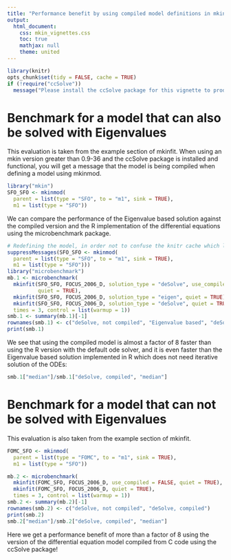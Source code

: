 ---
title: "Performance benefit by using compiled model definitions in mkin"
output:
  html_document:
    css: mkin_vignettes.css
    toc: true
    mathjax: null
    theme: united
---
<!--
%\VignetteEngine{knitr::rmarkdown}
%\VignetteIndexEntry{Performance benefit by using compiled model definitions in mkin}
-->

```{r, include = FALSE}
library(knitr)
opts_chunk$set(tidy = FALSE, cache = TRUE)
if (!require("ccSolve")) 
  message("Please install the ccSolve package for this vignette to produce sensible output")

```

# Benchmark for a model that can also be solved with Eigenvalues

This evaluation is taken from the example section of mkinfit. When using an mkin version
greater than 0.9-36 and the ccSolve package is installed and functional, you will get a
message that the model is being compiled when defining a model using mkinmod.

```{r create_SFO_SFO}
library("mkin")
SFO_SFO <- mkinmod(
  parent = list(type = "SFO", to = "m1", sink = TRUE),
  m1 = list(type = "SFO"))
```

We can compare the performance of the Eigenvalue based solution against the
compiled version and the R implementation of the differential equations using
the microbenchmark package.


```{r benchmark_SFO_SFO, echo=-(1:2)}
# Redefining the model, in order not to confuse the knitr cache which leads to segfaults
suppressMessages(SFO_SFO <- mkinmod(
  parent = list(type = "SFO", to = "m1", sink = TRUE),
  m1 = list(type = "SFO")))
library("microbenchmark")
mb.1 <- microbenchmark(
  mkinfit(SFO_SFO, FOCUS_2006_D, solution_type = "deSolve", use_compiled = FALSE, 
          quiet = TRUE),
  mkinfit(SFO_SFO, FOCUS_2006_D, solution_type = "eigen", quiet = TRUE),
  mkinfit(SFO_SFO, FOCUS_2006_D, solution_type = "deSolve", quiet = TRUE),
  times = 3, control = list(warmup = 1))
smb.1 <- summary(mb.1)[-1]
rownames(smb.1) <- c("deSolve, not compiled", "Eigenvalue based", "deSolve, compiled")
print(smb.1)
```

We see that using the compiled model is almost a factor of 8 faster than using the R version
with the default ode solver, and it is even faster than the Eigenvalue based solution implemented
in R which does not need iterative solution of the ODEs:

```{r}
smb.1["median"]/smb.1["deSolve, compiled", "median"]
```

# Benchmark for a model that can not be solved with Eigenvalues

This evaluation is also taken from the example section of mkinfit. 

```{r benchmark_FOMC_SFO}
FOMC_SFO <- mkinmod(
  parent = list(type = "FOMC", to = "m1", sink = TRUE),
  m1 = list(type = "SFO"))

mb.2 <- microbenchmark(
  mkinfit(FOMC_SFO, FOCUS_2006_D, use_compiled = FALSE, quiet = TRUE),
  mkinfit(FOMC_SFO, FOCUS_2006_D, quiet = TRUE),
  times = 3, control = list(warmup = 1))
smb.2 <- summary(mb.2)[-1]
rownames(smb.2) <- c("deSolve, not compiled", "deSolve, compiled")
print(smb.2)
smb.2["median"]/smb.2["deSolve, compiled", "median"]

```

Here we get a performance benefit of more than a factor of 8 using the version
of the differential equation model compiled from C code using the ccSolve package!
